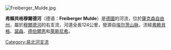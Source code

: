 {{Unreferenced|time=2016-12-09T01:23:45+00:00}}
[[Image:Freiberger_Mulde.jpg|right]]
{{coord|51|09|37|N|12|47|54|E|display=title|region:DE-SN_type:river_source:dewiki}}

'''弗賴貝格穆爾德河'''（德语：'''Freiberger Mulde'''）是[[德國|德國]]的河流，位於[[薩克森自由州|薩克森自由州]]，屬於[[穆爾德河|穆爾德河]]的右支流，河道全長124公里，發源自[[埃尔茨山脉|埃尔茨山脉]]，流經[[弗赖贝格_(萨克森)|弗赖貝格]]、[[諾森|諾森]]、[[德伯爾恩|德伯爾恩]]和[[萊斯尼希|萊斯尼希]]。

{{Authority control}}
{{Germany-geo-stub}}
[[Category:易北河支流|Category:易北河支流]]